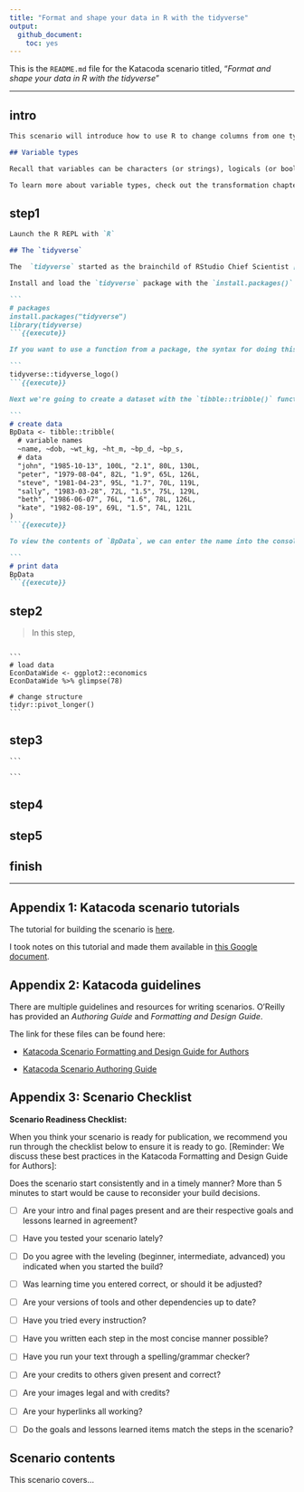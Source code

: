 ```yaml
---
title: "Format and shape your data in R with the tidyverse"
output:
  github_document:
    toc: yes
---
```


This is the `README.md` file for the Katacoda scenario titled, "*Format and shape your data in R with the tidyverse*"

***

## intro

~~~markdown
This scenario will introduce how to use R to change columns from one type (or class) to another. In the wild, we rarely collect data in a format that they can be immediately analyzed or visualized in, so data wrangling is a common task.

## Variable types

Recall that variables can be characters (or strings), logicals (or boolean), and numbers (integer and double). In this first exercise, we'll be converting variables from one form to another using [`dplyr`](https://dplyr.tidyverse.org/), a package from the [`tidyverse`](https://www.tidyverse.org/).

To learn more about variable types, check out the transformation chapter in [R for Data Science](https://r4ds.had.co.nz/transform.html).
~~~

## step1

~~~markdown
Launch the R REPL with `R`

## The `tidyverse`

The  `tidyverse` started as the brainchild of RStudio Chief Scientist [Hadley Wickham](http://hadley.nz/). The `tidyverse` package actually loads multiple packages, all of which are centered around the common thread of [tidy data](https://vita.had.co.nz/papers/tidy-data.pdf) (more on this later). These packages were designed to work well together.

Install and load the `tidyverse` package with the `install.packages()` and `library()`.

```
# packages
install.packages("tidyverse")
library(tidyverse)
```{{execute}}

If you want to use a function from a package, the syntax for doing this is `package::function()`. For example, below we'll use the `tidyverse_logo()` function from the `tidyverse` package to view the awesome logo.

```
tidyverse::tidyverse_logo()
```{{execute}}

Next we're going to create a dataset with the `tibble::tribble()` function. Access the help file (enter `??tibble::tribble` in the R console) or read the documentation on the [tibble website](https://tibble.tidyverse.org/) to see how this function works,

```
# create data
BpData <- tibble::tribble(
  # variable names
  ~name, ~dob, ~wt_kg, ~ht_m, ~bp_d, ~bp_s,
  # data
  "john", "1985-10-13", 100L, "2.1", 80L, 130L,
  "peter", "1979-08-04", 82L, "1.9", 65L, 126L,
  "steve", "1981-04-23", 95L, "1.7", 70L, 119L,
  "sally", "1983-03-28", 72L, "1.5", 75L, 129L,
  "beth", "1986-06-07", 76L, "1.6", 78L, 126L,
  "kate", "1982-08-19", 69L, "1.5", 74L, 121L
)
```{{execute}}

To view the contents of `BpData`, we can enter the name into the console and a preview of the data will print to the Terminal.

```
# print data
BpData
```{{execute}}
~~~

<!--end step1-->

## step2

> In this step,

~~~

```
# load data
EconDataWide <- ggplot2::economics
EconDataWide %>% glimpse(78)

# change structure
tidyr::pivot_longer()
```

~~~

## step3

~~~
```

```
~~~

## step4

## step5

## finish

***

## Appendix 1: Katacoda scenario tutorials

The tutorial for building the scenario is [here](https://katacoda.com/scenario-examples/scenarios/create-scenario-101).

I took notes on this tutorial and made them available in [this Google document](https://docs.google.com/document/d/e/2PACX-1vSf2w2onhH5t3IhuD4sYLoWqn46BLKMYFR7q3BHO8QTaRkVgXfhKvnl8T9uHrjmbVpTZVKCWrfxEl0R/pub).

## Appendix 2: Katacoda guidelines

There are multiple guidelines and resources for writing scenarios. O'Reilly has provided an *Authoring Guide* and *Formatting and Design Guide*.

The link for these files can be found here:

+ [Katacoda Scenario Formatting and Design Guide for Authors](https://docs.google.com/document/d/1l4lofG5kAu8JFzumZPCsJJE2muCYe6rHSHCQsMlijd8/edit)

+ [Katacoda Scenario Authoring Guide](https://docs.google.com/document/d/14rudtruZQhRxvD3zcR3g75j5nuOgKGz4CYk8hdhaV-w/edit)

## Appendix 3: Scenario Checklist

**Scenario Readiness Checklist:**

When you think your scenario is ready for publication, we recommend you run through the checklist below to ensure it is ready to go. [Reminder: We discuss these best practices in the Katacoda Formatting and Design Guide for Authors]:

Does the scenario start consistently and in a timely manner? More than 5 minutes to start would be cause to reconsider your build decisions.

- [ ] Are your intro and final pages present and are their respective goals and lessons learned in agreement?

- [ ] Have you tested your scenario lately?

- [ ] Do you agree with the leveling (beginner, intermediate, advanced) you indicated when you started the build?

- [ ] Was learning time you entered correct, or should it be adjusted?

- [ ] Are your versions of tools and other dependencies up to date?

- [ ] Have you tried every instruction?

- [ ] Have you written each step in the most concise manner possible?

- [ ] Have you run your text through a spelling/grammar checker?

- [ ] Are your credits to others given present and correct?

- [ ] Are your images legal and with credits?

- [ ] Are your hyperlinks all working?

- [ ] Do the goals and lessons learned items match the steps in the scenario?


## Scenario contents

This scenario covers...
